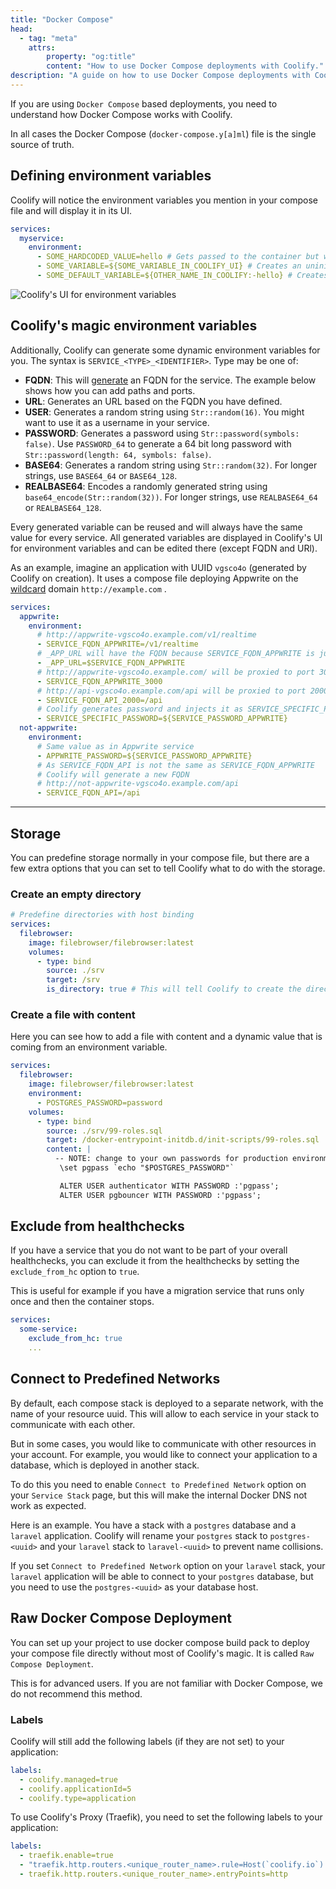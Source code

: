 ```yaml
---
title: "Docker Compose"
head:
  - tag: "meta"
    attrs:
        property: "og:title"
        content: "How to use Docker Compose deployments with Coolify."
description: "A guide on how to use Docker Compose deployments with Coolify."
---
```


If you are using `Docker Compose` based deployments, you need to understand how Docker Compose works with Coolify.

In all cases the Docker Compose (`docker-compose.y[a]ml`) file is the single source of truth.

## Defining environment variables

Coolify will notice the environment variables you mention in your compose file and will display it in its UI.

```yaml
services:
  myservice:
    environment:
      - SOME_HARDCODED_VALUE=hello # Gets passed to the container but will not be visible in Coolify's UI
      - SOME_VARIABLE=${SOME_VARIABLE_IN_COOLIFY_UI} # Creates an uninitialized environment variable editable in Coolify's UI
      - SOME_DEFAULT_VARIABLE=${OTHER_NAME_IN_COOLIFY:-hello} # Creates an environment variable of value "hello" editable in Coolify's UI
```


![Coolify's UI for environment variables](../../../../assets/images/screenshots/Docker-compose-environment-variables-UI.png)

## Coolify's magic environment variables

Additionally, Coolify can generate some dynamic environment variables for you.
The syntax is `SERVICE_<TYPE>_<IDENTIFIER>`.
Type may be one of:

- **FQDN**: This will [generate](/docs/knowledge-base/server/introduction#wildcard-domain) an FQDN for the service. The example below shows how you can add paths and ports.
- **URL**: Generates an URL based on the FQDN you have defined.
- **USER**: Generates a random string using `Str::random(16)`. You might want to use it as a username in your service.
- **PASSWORD**: Generates a password using `Str::password(symbols: false)`. Use `PASSWORD_64` to generate a 64 bit long password with `Str::password(length: 64, symbols: false)`.
- **BASE64**: Generates a random string using `Str::random(32)`. For longer strings, use `BASE64_64` or `BASE64_128`.
- **REALBASE64**: Encodes a randomly generated string using `base64_encode(Str::random(32))`. For longer strings, use `REALBASE64_64` or `REALBASE64_128`.

Every generated variable can be reused and will always have the same value for every service.
All generated variables are displayed in Coolify's UI for environment variables and can be edited there (except FQDN and URl).

As an example, imagine an application with UUID `vgsco4o` (generated by Coolify on creation).
It uses a compose file deploying Appwrite on the [wildcard](/docs/knowledge-base/server/introduction#wildcard-domain) domain `http://example.com` .

```yaml
services:
  appwrite:
    environment:
      # http://appwrite-vgsco4o.example.com/v1/realtime
      - SERVICE_FQDN_APPWRITE=/v1/realtime
      # _APP_URL will have the FQDN because SERVICE_FQDN_APPWRITE is just a simple environment variable
      - _APP_URL=$SERVICE_FQDN_APPWRITE
      # http://appwrite-vgsco4o.example.com/ will be proxied to port 3000
      - SERVICE_FQDN_APPWRITE_3000
      # http://api-vgsco4o.example.com/api will be proxied to port 2000
      - SERVICE_FQDN_API_2000=/api
      # Coolify generates password and injects it as SERVICE_SPECIFIC_PASSWORD into the container
      - SERVICE_SPECIFIC_PASSWORD=${SERVICE_PASSWORD_APPWRITE}
  not-appwrite:
    environment:
      # Same value as in Appwrite service
      - APPWRITE_PASSWORD=${SERVICE_PASSWORD_APPWRITE}
      # As SERVICE_FQDN_API is not the same as SERVICE_FQDN_APPWRITE
      # Coolify will generate a new FQDN
      # http://not-appwrite-vgsco4o.example.com/api
      - SERVICE_FQDN_API=/api
```

---

## Storage

You can predefine storage normally in your compose file, but there are a few extra options that you can set to tell Coolify what to do with the storage.

### Create an empty directory

```yaml
# Predefine directories with host binding
services:
  filebrowser:
    image: filebrowser/filebrowser:latest
    volumes:
      - type: bind
        source: ./srv
        target: /srv
        is_directory: true # This will tell Coolify to create the directory (this is not available in a normal docker-compose)
```

### Create a file with content

Here you can see how to add a file with content and a dynamic value that is coming from an environment variable.

```yaml
services:
  filebrowser:
    image: filebrowser/filebrowser:latest
    environment:
      - POSTGRES_PASSWORD=password
    volumes:
      - type: bind
        source: ./srv/99-roles.sql
        target: /docker-entrypoint-initdb.d/init-scripts/99-roles.sql
        content: |
          -- NOTE: change to your own passwords for production environments
           \set pgpass `echo "$POSTGRES_PASSWORD"`

           ALTER USER authenticator WITH PASSWORD :'pgpass';
           ALTER USER pgbouncer WITH PASSWORD :'pgpass';
```

## Exclude from healthchecks

If you have a service that you do not want to be part of your overall healthchecks, you can exclude it from the healthchecks by setting the `exclude_from_hc` option to `true`.

<Aside type="tip">
 This is useful for example if you have a migration service that runs only once and then the container stops.
</Aside>

```yaml
services:
  some-service:
    exclude_from_hc: true
    ...
```

## Connect to Predefined Networks

By default, each compose stack is deployed to a separate network, with the name of your resource uuid. This will allow to each service in your stack to communicate with each other.

But in some cases, you would like to communicate with other resources in your account. For example, you would like to connect your application to a database, which is deployed in another stack.

To do this you need to enable `Connect to Predefined Network` option on your `Service Stack` page, but this will make the internal Docker DNS not work as expected.

Here is an example. You have a stack with a `postgres` database and a `laravel` application. Coolify will rename your `postgres` stack to `postgres-<uuid>` and your `laravel` stack to `laravel-<uuid>` to prevent name collisions.

If you set `Connect to Predefined Network` option on your `laravel` stack, your `laravel` application will be able to connect to your `postgres` database, but you need to use the `postgres-<uuid>` as your database host.


## Raw Docker Compose Deployment

You can set up your project to use docker compose build pack to deploy your compose file directly without most of Coolify's magic. It is called `Raw Compose Deployment`.

<Aside type="tip">
  This is for advanced users. If you are not familiar with Docker Compose, we do
  not recommend this method.
</Aside>

### Labels

Coolify will still add the following labels (if they are not set) to your application:

```yaml
labels:
  - coolify.managed=true
  - coolify.applicationId=5
  - coolify.type=application
```

To use Coolify's Proxy (Traefik), you need to set the following labels to your application:

```yaml
labels:
  - traefik.enable=true
  - "traefik.http.routers.<unique_router_name>.rule=Host(`coolify.io`) && PathPrefix(`/`)"
  - traefik.http.routers.<unique_router_name>.entryPoints=http
```
